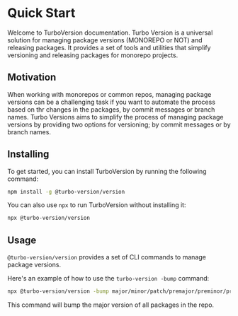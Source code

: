 # Quick Start
Welcome to TurboVersion documentation. Turbo Version is a universal solution for managing package versions (MONOREPO or NOT) and releasing packages. It provides a set of tools and utilities that simplify versioning and releasing packages for monorepo projects.

## Motivation
When working with monorepos or common repos, managing package versions can be a challenging task if you want to automate the process based on thr changes in the packages, by commit messages or branch names. Turbo Versions aims to simplify the process of managing package versions by providing two options for versioning; by commit messages or by branch names.


## Installing
To get started, you can install TurboVersion by running the following command:

```bash
npm install -g @turbo-version/version
```

You can also use `npx` to run TurboVersion without installing it:

```bash
npx @turbo-version/version
```

## Usage
`@turbo-version/version` provides a set of CLI commands to manage package versions.

Here's an example of how to use the `turbo-version -bump` command:

```bash
npx @turbo-version/version -bump major/minor/patch/premajor/preminor/prepatch/prerelease
```
This command will bump the major version of all packages in the repo.
